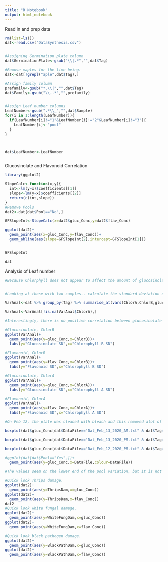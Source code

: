```yaml
---
title: "R Notebook"
output: html_notebook
---
```


Read in and prep data
```r
rm(list=ls())
dat<-read.csv("DataSynthesis.csv")


#Assigning Germination plate column
dat$GerminationPlate<-gsub("\\|.*","",dat$Tag)

#Remove maples for the time being.
dat<-dat[!grepl("aple",dat$Tag),]

#Assign family column
prefamily<-gsub("*.\\|","",dat$Tag)
dat$Family<-gsub("\\-.*","",prefamily)


#Assign Leaf number columns
LeafNumber<-gsub(".*\\_","",dat$Sample)
for(i in 1:length(LeafNumber)){
  if(LeafNumber[i]!="1"&LeafNumber[i]!="2"&LeafNumber[i]!="3"){
    LeafNumber[i]<-"pool"
  }
}



dat$LeafNumber<-LeafNumber



```


Glucosinolate and Flavonoid Correlation
```r
library(ggplot2)

SlopeCalc<-function(x,y){
  int<-lm(y~x)$coefficients[[1]]
  slope<-lm(y~x)$coefficients[[2]]
  return(c(int,slope))
}
#Remove Pools
dat2<-dat[dat$Pool=="No",]

GFSlopeInt<-SlopeCalc(x=dat2$gluc_Conc,y=dat2$flav_Conc)

ggplot(dat2)+
  geom_point(aes(x=gluc_Conc,y=flav_Conc))+
  geom_abline(aes(slope=GFSlopeInt[2],intercept=GFSlopeInt[1]))


GFSlopeInt

dat
```


Analysis of Leaf number 
```r
#Because Chlorphyll does not appear to affect the amount of glucosinolates and flavonoids in the leaves, and the samples appear to be clustered in 2, even after removing the techincal duplicates (within leaf duplicate), I will analyze the variance in glucosinolate and flavonoid against the variance in chlorophyll for those with two samples (from the same plant). If glucosinolates or flavonoids are regulated with chlorophyll, or senesce as chlorophyll does, then as the variation in chlorophyll between samples increases, so should the variation between glucosinolate samples. 


#Looking at those with two samples.. calculate the standard deviation of the secondary compound and chlorophyll data. 

VarAnal<-dat %>% group_by(Tag) %>% summarise_at(vars(ChlorA,ChlorB,gluc_Conc,flav_Conc),.funs=sd)

VarAnal<-VarAnal[!is.na(VarAnal$ChlorA),]

#Interestingly, there is no positive correlation between glucosinolate or flavonoid standard deviation and chlorophyll (A or B) standard deviation in leaf replicates. This indicates that glucosinolates and flavonoids were uninfluenced by the amount of chlorophyll present and may not senesce with chlorophyll. It would appear that defence chemicals are one of the last things to go in the senescence process, if they go at all; however, the over abundance of defence chemicals in apparent senescing leaves may be due to the predator pressure the plants were feeling, so defence chemical regulation remained the same to avoid death before the senescence process could take place. If anything there may be a negative correlation. 

#Glucosinolate, ChlorB
ggplot(VarAnal)+
  geom_point(aes(y=gluc_Conc,x=ChlorB))+
  labs(y="Glucosinolate SD",x="Chlorophyll B SD")

#Flavonoid, ChlorB
ggplot(VarAnal)+
  geom_point(aes(y=flav_Conc,x=ChlorB))+
  labs(y="Flavonoid SD",x="Chlorophyll B SD")

#Glucosinolate, ChlorA
ggplot(VarAnal)+
  geom_point(aes(y=gluc_Conc,x=ChlorA))+
  labs(y="Glucosinolate SD",x="Chlorophyll A SD")

#Flavonoid, ChlorA
ggplot(VarAnal)+
  geom_point(aes(y=flav_Conc,x=ChlorA))+
  labs(y="Flavonoid SD",x="Chlorophyll A SD")


```


```r
#On Feb 12, the plate was cleaned with bleach and this removed alot of the staining. This is checking the pools to determine if this cleaning affected the runs. 

boxplot(dat$gluc_Conc[dat$DataFile=="Dat_Feb_13_2020_AM.txt" & dat$Tag=="pool"],dat$gluc_Conc[dat$DataFile!="Dat_Feb_13_2020_AM.txt" & dat$Tag=="pool"])

boxplot(dat$gluc_Conc[dat$DataFile=="Dat_Feb_13_2020_PM.txt" & dat$Tag=="pool"],dat$gluc_Conc[dat$DataFile!="Dat_Feb_13_2020_PM.txt" & dat$Tag=="pool"])

boxplot(dat$gluc_Conc[dat$DataFile=="Dat_Feb_12_2020_PM.txt" & dat$Tag=="pool"],dat$gluc_Conc[dat$DataFile!="Dat_Feb_12_2020_PM.txt" & dat$Tag=="pool"])

#ggplot(dat[dat$Pool=="Yes",])+
  geom_point(aes(y=gluc_Conc,x=DataFile,colour=DataFile))

#The values seem on the lower end of the pool variation, but it is not overly concerning. No adjustments or removal of data will be made. 

```

```r
#Quick look Thrips damage. 
ggplot(dat2)+
  geom_point(aes(y=ThripsDam,x=gluc_Conc))
ggplot(dat2)+
  geom_point(aes(y=ThripsDam,x=flav_Conc))
dat2
#Quick look white fungal damage. 
ggplot(dat2)+
  geom_point(aes(y=WhiteFungDam,x=gluc_Conc))
ggplot(dat2)+
  geom_point(aes(y=WhiteFungDam,x=flav_Conc))

#Quick look black pathogen damage. 
ggplot(dat2)+
  geom_point(aes(y=BlackPathDam,x=gluc_Conc))
ggplot(dat2)+
  geom_point(aes(y=BlackPathDam,x=flav_Conc))

```



